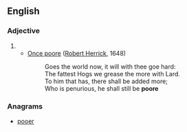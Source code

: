 ==English==

===Adjective===
{{infl|en|adjective}}

# {{obsolete spelling of|poor}}
#*[[q:Once poore, still penurious|Once poore]] ([[w:Robert Herrick|Robert Herrick]], 1648)
#*:Goes the world now, it will with thee goe hard:
#*:The fattest Hogs we grease the more with Lard.
#*:To him that has, there shall be added more;
#*:Who is penurious, he shall still be '''poore''' 

===Anagrams===
* [[pooer#English|pooer]]